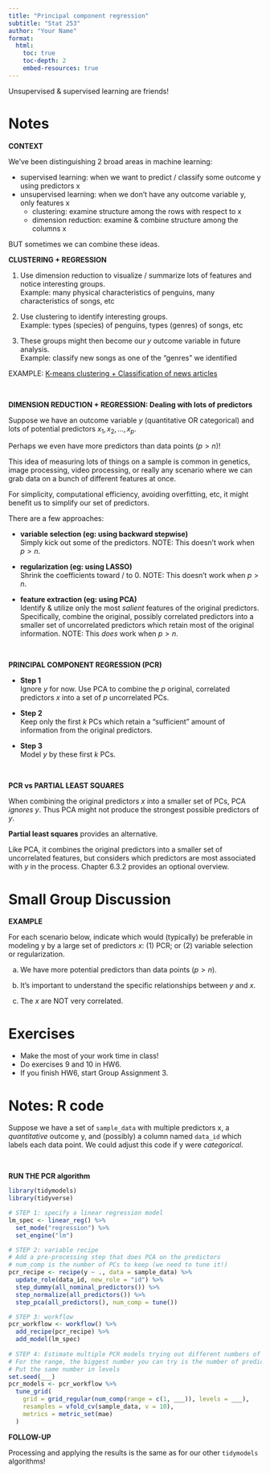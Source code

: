 ```yaml
---
title: "Principal component regression"
subtitle: "Stat 253"
author: "Your Name"
format:
  html:
    toc: true
    toc-depth: 2
    embed-resources: true
---
```



Unsupervised & supervised learning are friends! 



# Notes




**CONTEXT**

We've been distinguishing 2 broad areas in machine learning:

- supervised learning: when we want to predict / classify some outcome y using predictors x
- unsupervised learning: when we don't have any outcome variable y, only features x       
    - clustering: examine structure among the rows with respect to x
    - dimension reduction: examine & combine structure among the columns x
    
BUT sometimes we can combine these ideas.








**CLUSTERING + REGRESSION**

1. Use dimension reduction to visualize / summarize lots of features and notice interesting groups.       
    Example: many physical characteristics of penguins, many characteristics of songs, etc
    
2. Use clustering to identify interesting groups.       
    Example: types (species) of penguins, types (genres) of songs, etc

3. These groups might then become our $y$ outcome variable in future analysis.        
    Example: classify new songs as one of the "genres" we identified

EXAMPLE: [K-means clustering + Classification of news articles](https://github.com/AustinKrause/nyt-article-summarizer)




<br>



**DIMENSION REDUCTION + REGRESSION: Dealing with lots of predictors**    

Suppose we have an outcome variable $y$ (quantitative OR categorical) and lots of potential predictors $x_1, x_2, ..., x_p$.

Perhaps we even have more predictors than data points ($p > n$)!

This idea of measuring lots of things on a sample is common in genetics, image processing, video processing, or really any scenario where we can grab data on a bunch of different features at once.

For simplicity, computational efficiency, avoiding overfitting, etc, it might benefit us to simplify our set of predictors.

There are a few approaches:  

- **variable selection (eg: using backward stepwise)**    
    Simply kick out some of the predictors.
    NOTE: This doesn't work when $p > n$.    
    
    
- **regularization (eg: using LASSO)**    
    Shrink the coefficients toward / to 0.
    NOTE: This doesn't work when $p > n$.    
    
    
- **feature extraction (eg: using PCA)**    
    Identify & utilize only the most *salient* features of the original predictors.
    Specifically, combine the original, possibly correlated predictors into a smaller set of uncorrelated predictors which retain most of the original information.
    NOTE: This *does* work when $p > n$.        









<br>




**PRINCIPAL COMPONENT REGRESSION (PCR)**

- **Step 1**    
     Ignore $y$ for now.
     Use PCA to combine the $p$ original, correlated predictors $x$ into a set of $p$ uncorrelated PCs.

- **Step 2**        
    Keep only the first $k$ PCs which retain a "sufficient" amount of information from the original predictors.    

- **Step 3**    
    Model $y$ by these first $k$ PCs.  
    





<br>



**PCR vs PARTIAL LEAST SQUARES**

When combining the original predictors $x$ into a smaller set of PCs, PCA *ignores* $y$. Thus PCA might not produce the strongest possible predictors of $y$.

**Partial least squares** provides an alternative.

Like PCA, it combines the original predictors into a smaller set of uncorrelated features, but considers which predictors are most associated with $y$ in the process.
Chapter 6.3.2 provides an optional overview.











# Small Group Discussion

**EXAMPLE**    

For each scenario below, indicate which would (typically) be preferable in modeling y by a large set of predictors $x$: (1) PCR; or (2) variable selection or regularization.

a. We have more potential predictors than data points ($p > n$).



b. It's important to understand the specific relationships between $y$ and $x$.



c. The $x$ are NOT very correlated.








# Exercises

- Make the most of your work time in class!
- Do exercises 9 and 10 in HW6.
- If you finish HW6, start Group Assignment 3.









# Notes: R code


Suppose we have a set of `sample_data` with multiple predictors x, a *quantitative* outcome y, and (possibly) a column named `data_id` which labels each data point.
We could adjust this code if y were *categorical*.


\


**RUN THE PCR algorithm**

```r
library(tidymodels)
library(tidyverse)

# STEP 1: specify a linear regression model
lm_spec <- linear_reg() %>% 
  set_mode("regression") %>% 
  set_engine("lm")

# STEP 2: variable recipe
# Add a pre-processing step that does PCA on the predictors
# num_comp is the number of PCs to keep (we need to tune it!)
pcr_recipe <- recipe(y ~ ., data = sample_data) %>% 
  update_role(data_id, new_role = "id") %>%
  step_dummy(all_nominal_predictors()) %>% 
  step_normalize(all_predictors()) %>%
  step_pca(all_predictors(), num_comp = tune())

# STEP 3: workflow
pcr_workflow <- workflow() %>% 
  add_recipe(pcr_recipe) %>% 
  add_model(lm_spec)
  
# STEP 4: Estimate multiple PCR models trying out different numbers of PCs to keep
# For the range, the biggest number you can try is the number of predictors you started with
# Put the same number in levels
set.seed(___)
pcr_models <- pcr_workflow %>% 
  tune_grid(
    grid = grid_regular(num_comp(range = c(1, ___)), levels = ___),
    resamples = vfold_cv(sample_data, v = 10),
    metrics = metric_set(mae)
  )
```


**FOLLOW-UP**

Processing and applying the results is the same as for our other `tidymodels` algorithms!



